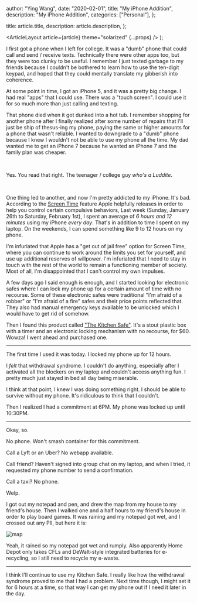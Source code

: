 
  author: "Ying Wang",
  date: "2020-02-01",
  title: "My iPhone Addition",
  description: "My iPhone Addition",
  categories: ["Personal"],
};

  title: article.title,
  description: article.description,
};

  <ArticleLayout article={article} theme="solarized" {...props} />
);

I first got a phone when I left for college. It was a "dumb" phone that could
call and send / receive texts. Technically there were other apps too, but they
were too clunky to be useful. I remember I just texted garbage to my friends
because I couldn't be bothered to learn how to use the ten-digit keypad, and
hoped that they could mentally translate my gibberish into coherence.

At some point in time, I got an iPhone 5, and it was a pretty big change. I had
real "apps" that I could use. There was a "touch screen". I could use it for so
much more than just calling and texting.

That phone died when it got dunked into a hot tub. I remember shopping for
another phone after I finally realized after some number of repairs that I'll
just be ship of thesus-ing my phone, paying the same or higher amounts for a
phone that wasn't reliable. I wanted to downgrade to a "dumb" phone because I
knew I wouldn't not be able to use my phone all the time. My dad wanted me to
get an iPhone 7 because he wanted an iPhone 7 and the family plan was cheaper.

<br />

Yes. You read that right. The teenager / college guy _who's a Luddite_.

<br />

One thing led to another, and now I'm pretty addicted to my iPhone. It's bad.
According to the [Screen Time](https://support.apple.com/en-us/HT208982) feature
Apple helpfully releases in order to help you control certain compulsive
behaviors, Last week (Sunday, January 26th to Saturday, February 1st), I spent
an average of _6 hours and 12 minutes_ using my iPhone _every day_. That's in
addition to time I spent on my laptop. On the weekends, I can spend something
like 9 to 12 hours on my phone.

I'm infuriated that Apple has a "get out of jail free" option for Screen Time,
where you can continue to work around the limits you set for yourself, and use
up additional reserves of willpower. I'm infuriated that I need to stay in touch
with the rest of the world to remain a functioning member of society. Most of
all, I'm disappointed that I can't control my own impulses.

A few days ago I said enough is enough, and I started looking for electronic
safes where I can lock my phone up for a certain amount of time with no
recourse. Some of these electronic safes were traditional "I'm afraid of a
robber" or "I'm afraid of a fire" safes and their price points reflected that.
They also had manual emergency keys available to be unlocked which I would have
to get rid of somehow.

Then I found this product called ["The Kitchen
Safe"](https://www.thekitchensafe.com/). It's a stout plastic box with a timer
and an electronic locking mechanism with no recourse, for $60. Wowza! I went
ahead and purchased one.

---

The first time I used it was today. I locked my phone up for 12 hours.

I _felt_ that withdrawal syndrome. I couldn't do anything, especially after I
activated all the blockers on my laptop and couldn't access anything fun. I
pretty much just stayed in bed all day being miserable.

I think at that point, I knew I was doing something right. I should be able to
survive without my phone. It's ridiculous to think that I couldn't.

Then I realized I had a commitment at 6PM. My phone was locked up until 10:30PM.

---

Okay, so.

No phone. Won't smash container for this commitment.

Call a Lyft or an Uber? No webapp available.

Call friend? Haven't signed into group chat on my laptop, and when I tried, it
requested my phone number to send a confirmation.

Call a taxi? No phone.

Welp.

I got out my notepad and pen, and drew the map from my house to my friend's
house. Then I walked one and a half hours to my friend's house in order to play
board games. It was raining and my notepad got wet, and I crossed out any PII,
but here it is:

![map](/img/posts/2020/02/01/my_phone_addiction_1.jpg)

Yeah, it rained so my notepad got wet and rumply. Also apparently Home Depot
only takes CFLs and DeWalt-style integrated batteries for e-recycling, so I
still need to recycle my e-waste.

---

I think I'll continue to use my Kitchen Safe. I really like how the withdrawal
syndrome proved to me that I had a problem. Next time though, I might set it for
6 hours at a time, so that way I can get my phone out if I need it later in the
day.
